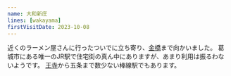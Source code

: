 ```yaml
---
name: 大和新庄
lines: [wakayama]
firstVisitDate: 2023-10-08
---
```


近くのラーメン屋さんに行ったついでに立ち寄り、[金橋](./kanahashi)まで向かいました。
葛城市にある唯一のJR駅で住宅街の真ん中にありますが、あまり利用は振るわないようです。
[王寺](./oji)から五条まで数少ない棒線駅でもあります。
